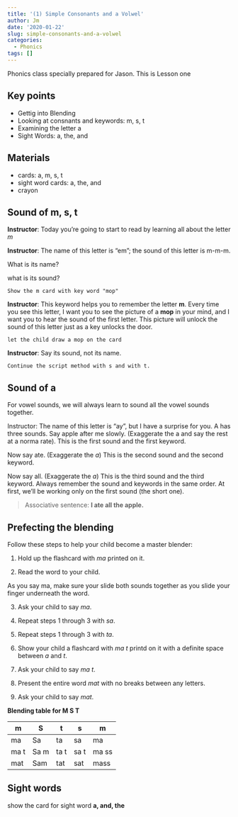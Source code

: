 ```yaml
---
title: '(1) Simple Consonants and a Volwel'
author: Jm
date: '2020-01-22'
slug: simple-consonants-and-a-volwel
categories:
  - Phonics
tags: []
---
```



Phonics class specially prepared for Jason. This is Lesson one <!--more-->

## Key points 
* Gettig into Blending
* Looking at consnants and keywords: m, s, t
* Examining the letter a 
* Sight Words: a, the, and 

## Materials 
* cards: a, m, s, t 
* sight word cards: a, the, and
* crayon

## Sound of m, s, t  
**Instructor**: Today you're going to start to read by learning all about the letter *m*

**Instructor**: The name of this letter is "em"; the sound of this letter is m-m-m. 

What is its name?
            
what is its sound?
            
`Show the m card with key word "mop"`

**Instructor**: This keyword helps you to remember the letter **m**. Every time you see this letter, I want you to see the picture of a **mop** in your mind, and I want you to hear the sound of the first letter. This picture will unlock the sound of this letter just as a key unlocks the door.  

`let the child draw a mop on the card`

**Instructor**: Say its sound, not its name.

`Continue the script method with s and with t.` 

## Sound of a 
For vowel sounds, we will always learn to sound all the vowel sounds together. 

Instructor: The name of this letter is "ay", but I have a surprise for you. A has three sounds. Say apple after me slowly. (Exaggerate the a and say the rest at a norma rate). This is the first sound and the first keyword. 

Now say ate. (Exaggerate the *a*) This is the second sound and the second keyword. 

Now say all. (Exaggerate the *a*) This is the third sound and the third keyword. Always remember the sound and keywords in the same order. At first, we'll be working only on the first sound (the short one).

> Associative sentence: **I ate all the apple.**

## Prefecting the blending 

Follow these steps to help your child become a master blender:

1. Hold up the flashcard with *ma* printed on it. 

2. Read the word to your child. 

As you say ma, make sure your slide both sounds together as you slide your finger underneath the word. 

3. Ask your child to say *ma*.

4. Repeat steps 1 through 3 with *sa*.

5. Repeat steps 1 through 3 with *ta*.

6. Show your child a flashcard with *ma* *t* printd on it with a definite space between *a* and *t*. 

7. Ask your child to say *ma* *t*.

8. Present the entire word *mat* with no breaks between any letters. 

9. Ask your child to say *mat*.

**Blending table for M S T **

 m  | S  |  t |  s | m
----|----|----|----|---
ma  |Sa  |ta  |sa  |ma
ma t|Sa m|ta t|sa t|ma ss
mat |Sam |tat |sat |mass

## Sight words

show the card for sight word **a, and, the**



